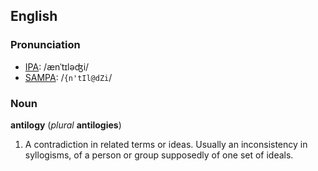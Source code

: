 ==English==
===Pronunciation===
*[[IPA]]: /ænˈtɪləʤi/
*[[SAMPA]]: /<tt>{n'tIl@dZi</tt>/

===Noun===
'''antilogy''' (''plural'' '''antilogies''')

#A contradiction in related terms or ideas. Usually an inconsistency in syllogisms, of a person or group supposedly of one set of ideals.